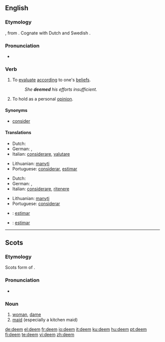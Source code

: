 ==English==

===Etymology===
{{OE.}} {{term|deman|dēman|lang=ang}}, from {{Ger.}}.  Cognate with Dutch {{term|doemen|lang=nl}} and Swedish {{term|döma|lang=sv}}.

===Pronunciation===
*{{IPA|/di:m/}}
*:{{rhymes|iːm}}

===Verb===
{{en-verb}}

# To [[evaluate]] [[according]] to one's [[belief]]s.
#:''She '''deemed''' his efforts insufficient.''
# To hold as a personal [[opinion]].

====Synonyms====
*[[consider]]

====Translations====
{{trans-top|to evaluate according to one's beliefs}}
* Dutch: {{t|nl|beschouwen}}
* German: {{t+|de|halten}}, {{t+|de|erachten}}
* Italian: [[considerare]], [[valutare]]
{{trans-mid}}
* Lithuanian: [[manyti]]
* Portuguese: [[considerar]], [[estimar]]
{{trans-bottom}}

{{trans-top|to hold as a personal opinion}}
* Dutch: {{t|nl|vinden}}
* German: {{t+|de|erachten}}, {{t+|de|ansehen}}
* Italian: [[considerare]], [[ritenere]]
{{trans-mid}}
* Lithuanian: [[manyti]]
* Portuguese: [[considerar]]
{{trans-bottom}}

{{ttbc-top}}
*{{ttbc|Interlingua}}: [[estimar]]
{{ttbc-mid}}
*{{ttbc|Spanish}}: [[estimar]]
{{ttbc-bottom}}

----

==Scots==

===Etymology===
Scots form of {{E.|sco}} {{term|dame|lang=ang}}.

===Pronunciation===
*{{IPA|/dim/}}

===Noun===
{{sco-noun}}

# [[woman]], [[dame]]
# [[maid]] (especially a kitchen maid)

[[de:deem]]
[[el:deem]]
[[fr:deem]]
[[io:deem]]
[[it:deem]]
[[ku:deem]]
[[hu:deem]]
[[pt:deem]]
[[fi:deem]]
[[te:deem]]
[[vi:deem]]
[[zh:deem]]